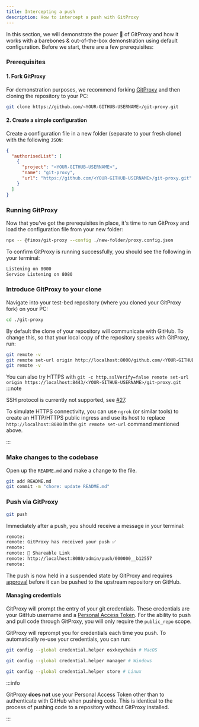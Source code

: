 ```yaml
---
title: Intercepting a push
description: How to intercept a push with GitProxy
---
```


In this section, we will demonstrate the power 💪 of GitProxy and how it works with a barebones & out-of-the-box demonstration using default configuration. Before we start, there are a few prerequisites:

### Prerequisites

#### 1. Fork GitProxy

For demonstration purposes, we recommend forking [GitProxy](https://github.com/finos/git-proxy/fork) and then cloning the repository to your PC:

```bash
git clone https://github.com/<YOUR-GITHUB-USERNAME>/git-proxy.git
```

#### 2. Create a simple configuration

Create a configuration file in a new folder (separate to your fresh clone) with the following `JSON`:

```json title="new-folder/proxy.config.json"
{
  "authorisedList": [
    {
      "project": "<YOUR-GITHUB-USERNAME>",
      "name": "git-proxy",
      "url": "https://github.com/<YOUR-GITHUB-USERNAME>/git-proxy.git"
    }
  ]
}
```

### Running GitProxy

Now that you've got the prerequisites in place, it's time to run GitProxy and load the configuration file from your new folder:

```bash
npx -- @finos/git-proxy --config ./new-folder/proxy.config.json
```

To confirm GitProxy is running successfully, you should see the following in your terminal:

```bash
Listening on 8000
Service Listening on 8080
```

### Introduce GitProxy to your clone

Navigate into your test-bed repository (where you cloned your GitProxy fork) on your PC:

```bash
cd ./git-proxy
```

By default the clone of your repository will communicate with GitHub. To change this, so that your local copy of the repository speaks with GitProxy, run:

```bash
git remote -v
git remote set-url origin http://localhost:8000/github.com/<YOUR-GITHUB-USERNAME>/git-proxy.git
git remote -v
```

You can also try HTTPS with `git -c http.sslVerify=false remote set-url origin https://localhost:8443/<YOUR-GITHUB-USERNAME>/git-proxy.git`
:::note

SSH protocol is currently not supported, see [#27](https://github.com/finos/git-proxy/issues/27).

To simulate HTTPS connectivity, you can use `ngrok` (or similar tools) to create an HTTP/HTTPS public ingress and use its host to replace `http://localhost:8080` in the `git remote set-url` command mentioned above.

:::

### Make changes to the codebase

Open up the `README.md` and make a change to the file.

```bash
git add README.md
git commit -m "chore: update README.md"
```

### Push via GitProxy

```bash
git push
```

Immediately after a push, you should receive a message in your terminal:

```bash
remote:
remote: GitProxy has received your push ✅
remote:
remote: 🔗 Shareable Link
remote: http://localhost:8080/admin/push/000000__b12557
remote:
```

The push is now held in a suspended state by GitProxy and requires [approval](/docs/quickstart/approve) before it can be pushed to the upstream repository on GitHub.

#### Managing credentials

GitProxy will prompt the entry of your git credentials. These credentials are your GitHub username and a [Personal Access Token](https://github.com/settings/tokens). For the ability to push and pull code through GitProxy, you will only require the `public_repo` scope.

GitProxy will reprompt you for credentials each time you push. To automatically re-use your credentials, you can run:

```bash
git config --global credential.helper osxkeychain # MacOS

git config --global credential.helper manager # Windows

git config --global credential.helper store # Linux
```

:::info

GitProxy **does not** use your Personal Access Token other than to authenticate with GitHub when pushing code. This is identical to the process of pushing code to a repository without GitProxy installed.

:::
